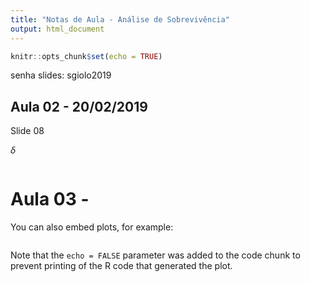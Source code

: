 ```yaml
---
title: "Notas de Aula - Análise de Sobrevivência"
output: html_document
---
```


```r
knitr::opts_chunk$set(echo = TRUE)
```


senha slides: sgiolo2019

## Aula 02 - 20/02/2019


Slide 08 



$\delta$


```r

```

# Aula 03 - 

You can also embed plots, for example:

```r

```

Note that the `echo = FALSE` parameter was added to the code chunk to prevent printing of the R code that generated the plot.
